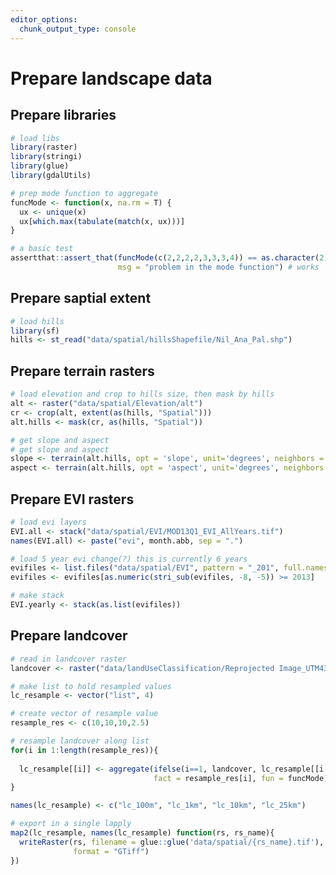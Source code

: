 ```yaml
---
editor_options: 
  chunk_output_type: console
---
```


# Prepare landscape data

## Prepare libraries

```r

# load libs
library(raster)
library(stringi)
library(glue)
library(gdalUtils)

# prep mode function to aggregate
funcMode <- function(x, na.rm = T) {
  ux <- unique(x)
  ux[which.max(tabulate(match(x, ux)))]
}

# a basic test
assertthat::assert_that(funcMode(c(2,2,2,2,3,3,3,4)) == as.character(2), 
                        msg = "problem in the mode function") # works
```

## Prepare saptial extent

```r
# load hills
library(sf)
hills <- st_read("data/spatial/hillsShapefile/Nil_Ana_Pal.shp")
```


## Prepare terrain rasters

```r
# load elevation and crop to hills size, then mask by hills
alt <- raster("data/spatial/Elevation/alt")
cr <- crop(alt, extent(as(hills, "Spatial")))
alt.hills <- mask(cr, as(hills, "Spatial"))

# get slope and aspect
# get slope and aspect
slope <- terrain(alt.hills, opt = 'slope', unit='degrees', neighbors = 8)
aspect <- terrain(alt.hills, opt = 'aspect', unit='degrees', neighbors = 8)
```

## Prepare EVI rasters

```r
# load evi layers
EVI.all <- stack("data/spatial/EVI/MOD13Q1_EVI_AllYears.tif")
names(EVI.all) <- paste("evi", month.abb, sep = ".")

# load 5 year evi change(?) this is currently 6 years
evifiles <- list.files("data/spatial/EVI", pattern = "_201", full.names = T)
evifiles <- evifiles[as.numeric(stri_sub(evifiles, -8, -5)) >= 2013]

# make stack
EVI.yearly <- stack(as.list(evifiles))
```

## Prepare landcover

```r
# read in landcover raster
landcover <- raster("data/landUseClassification/Reprojected Image_UTM43N_31stAug_Ghats.tif")

# make list to hold resampled values
lc_resample <- vector("list", 4)

# create vector of resample value
resample_res <- c(10,10,10,2.5)

# resample landcover along list
for(i in 1:length(resample_res)){
  
  lc_resample[[i]] <- aggregate(ifelse(i==1, landcover, lc_resample[[i-1]]), 
                                fact = resample_res[i], fun = funcMode)
}

names(lc_resample) <- c("lc_100m", "lc_1km", "lc_10km", "lc_25km")

# export in a single lapply
map2(lc_resample, names(lc_resample) function(rs, rs_name){
  writeRaster(rs, filename = glue::glue('data/spatial/{rs_name}.tif'),
              format = "GTiff")
})

```
